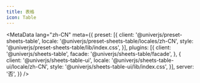 ```yaml
---
title: 表格
icon: Table
---
```


<MetaData
  lang="zh-CN"
  meta={{
    preset: [{
      client: '@univerjs/preset-sheets-table',
      locale: '@univerjs/preset-sheets-table/locales/zh-CN',
      style: '@univerjs/preset-sheets-table/lib/index.css',
    }],
    plugins: [{
      client: '@univerjs/sheets-table',
      facade: '@univerjs/sheets-table/facade',
    }, {
      client: '@univerjs/sheets-table-ui',
      locale: '@univerjs/sheets-table-ui/locale/zh-CN',
      style: '@univerjs/sheets-table-ui/lib/index.css',
    }],
    server: '否',
  }}
/>
